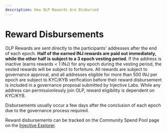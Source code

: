 ```yaml
---
description: How OLP Rewards Are Disbursed
---
```


# Reward Disbursements

OLP Rewards are sent directly to the participants' addresses after the end of each epoch. **Half of the earned INJ rewards are paid out immediately, while the other half is subject to a 3 epoch vesting period**. If the address is inactive (earns rewards < 1 INJ) for any epoch during the vesting period, the vested rewards will be subject to forfeiture. All rewards are subject to governance approval, and all addresses eligible for more than 500 INJ per epoch are subject to KYC/KYB verification before their reward disbursement is included in a governance proposal submitted by Injective Labs. While any address can permissionlessly join OLP, reward eligibility is dependent on KYC/KYB.

<Callout icon="info" color="#07C1FF" iconType="regular">
Disbursements usually occur a few days after the conclusion of each epoch due to the governance process required.
</Callout>

Reward disbursements can be tracked on the Community Spend Pool page on the [Injective Explorer](https://explorer.injective.network/).
